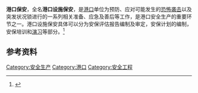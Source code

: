 {{expand|time=2014-02-11T08:08:50+00:00}}
'''港口保安'''，全名'''港口设施保安'''，是[[港口|港口]]单位为预防、应对可能发生的[[恐怖袭击|恐怖袭击]]以及突发状况锁进行的一系列相关准备、应急及善后等工作，是港口安全生产的重要环节之一。港口设施保安具体可以分为安保评估报告编制及审定，安保计划的编制，安保培训和[[演习|演习]]等部分。<ref name="gangkoubaoan">{{cite book | title=《港口设施保安》 | publisher=世界知识出版社 | author=中华人民共和国交通部组织编写，SOLAS公约港口设施保安履约工作组审定 | year=2005年4月 | location=北京 | pages=P1 | isbn=7-5012-2544-3}}</ref>
==参考资料==
{{reflist|1}}

[[Category:安全生产|Category:安全生产]]
[[Category:港口|Category:港口]]
[[Category:安全工程|Category:安全工程]]
